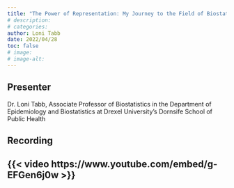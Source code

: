 ```yaml
---
title: "The Power of Representation: My Journey to the Field of Biostatistics (The Journey Continues…) - From Patsie to Annie"
# description:
# categories:
author: Loni Tabb
date: 2022/04/28
toc: false
# image: 
# image-alt: 
---
```

## Presenter
Dr. Loni Tabb, Associate Professor of Biostatistics in the Department of Epidemiology and Biostatistics at Drexel University’s Dornsife School of Public Health

## Recording
{{< video https://www.youtube.com/embed/g-EFGen6j0w >}}
---